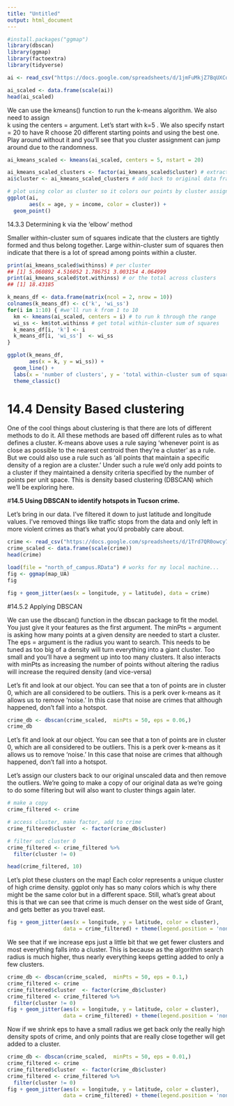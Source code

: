 ```yaml
---
title: "Untitled"
output: html_document
---
```

```r
#install.packages("ggmap")
library(dbscan)
library(ggmap)
library(factoextra)
library(tidyverse)
```


```r
ai <- read_csv("https://docs.google.com/spreadsheets/d/1jmFuMkjZ7BqUXCqJQgFVXtqkKrGRgvvnhONq3luZ38s/gviz/tq?tqx=out:csv")

ai_scaled <- data.frame(scale(ai))
head(ai_scaled)
```
We can use the kmeans() function to run the k-means algorithm. We also need to assign  
k using the centers = argument. Let’s start with  k=5
 . We also specify nstart = 20 to have R choose 20 different starting points and using the best one. Play around without it and you’ll see that you cluster assignment can jump around due to the randomness.

```r
ai_kmeans_scaled <- kmeans(ai_scaled, centers = 5, nstart = 20)

```


```r
ai_kmeans_scaled_clusters <- factor(ai_kmeans_scaled$cluster) # extract from km_scaled object
ai$cluster <- ai_kmeans_scaled_clusters # add back to original data frame

# plot using color as cluster so it colors our points by cluster assignment
ggplot(ai,
       aes(x = age, y = income, color = cluster)) +
  geom_point() 
```

14.3.3 Determining  k via the ‘elbow’ method

 Smaller within-cluster sum of squares indicate that the clusters are tightly formed and thus belong together. Large within-cluster sum of squares then indicate that there is a lot of spread among points within a cluster.
```r
print(ai_kmeans_scaled$withinss) # per cluster
## [1] 5.060892 4.516052 1.786751 3.003154 4.064999
print(ai_kmeans_scaled$tot.withinss) # or the total across clusters
## [1] 18.43185
```


```r
k_means_df <- data.frame(matrix(ncol = 2, nrow = 10))
colnames(k_means_df) <- c('k', 'wi_ss')
for(i in 1:10) { #we'll run k from 1 to 10
  km <- kmeans(ai_scaled, centers = i) # to run k through the range
  wi_ss <- km$tot.withinss # get total within-cluster sum of squares
  k_means_df[i, 'k'] <- i
  k_means_df[i, 'wi_ss']  <- wi_ss
}
```


```r
ggplot(k_means_df,
       aes(x = k, y = wi_ss)) +
  geom_line() +
  labs(x = 'number of clusters', y = 'total within-cluster sum of squares') +
  theme_classic()
```

# 14.4 Density Based clustering

One of the cool things about clustering is that there are lots of different methods to do it. All these methods are based off different rules as to what defines a cluster. K-means above uses a rule saying ‘whenever point is as close as possible to the nearest centroid then they’re a cluster’ as a rule. But we could also use a rule such as ‘all points that maintain a specific density of a region are a cluster.’ Under such a rule we’d only add points to a cluster if they maintained a density criteria specified by the number of points per unit space. This is density based clustering (DBSCAN) which we’ll be exploring here.

#**14.5 Using DBSCAN to identify hotspots in Tucson crime.**

Let’s bring in our data. I’ve filtered it down to just latitude and longitude values. I’ve removed things like traffic stops from the data and only left in more violent crimes as that’s what you’d probably care about.

```r
crime <- read_csv("https://docs.google.com/spreadsheets/d/1Trd7QR0owcy7crx_HkESxgsn-_yeeqDI2TnJbIfIzsY/gviz/tq?tqx=out:csv")
crime_scaled <- data.frame(scale(crime))
head(crime)
```

```r
load(file = "north_of_campus.RData") # works for my local machine...
fig <- ggmap(map_UA)
fig
```


```r
fig + geom_jitter(aes(x = longitude, y = latitude), data = crime)
```
#14.5.2 Applying DBSCAN

We can use the dbscan() function in the dbscan package to fit the model. You just give it your features as the first argument. The minPts = argument is asking how many points at a given density are needed to start a cluster. The eps = argument is the radius you want to search. This needs to be tuned as too big of a density will turn everything into a giant cluster. Too small and you’ll have a segment up into too many clusters. It also interacts with minPts as increasing the number of points without altering the radius will increase the required density (and vice-versa)

Let’s fit and look at our object. You can see that a ton of points are in cluster 0, which are all considered to be outliers. This is a perk over k-means as it allows us to remove ‘noise.’ In this case that noise are crimes that although happened, don’t fall into a hotspot.
```r
crime_db <- dbscan(crime_scaled,  minPts = 50, eps = 0.06,)
crime_db
```
Let’s fit and look at our object. You can see that a ton of points are in cluster 0, which are all considered to be outliers. This is a perk over k-means as it allows us to remove ‘noise.’ In this case that noise are crimes that although happened, don’t fall into a hotspot.

Let’s assign our clusters back to our original unscaled data and then remove the outliers. We’re going to make a copy of our original data as we’re going to do some filtering but will also want to cluster things again later.

```r
# make a copy
crime_filtered <- crime

# access cluster, make factor, add to crime
crime_filtered$cluster  <- factor(crime_db$cluster) 

# filter out cluster 0
crime_filtered <- crime_filtered %>%
  filter(cluster != 0)
```


```r
head(crime_filtered, 10)
```
Let’s plot these clusters on the map! Each color represents a unique cluster of high crime density. ggplot only has so many colors which is why there might be the same color but in a different space. Still, what’s great about this is that we can see that crime is much denser on the west side of Grant, and gets better as you travel east.

```r
fig + geom_jitter(aes(x = longitude, y = latitude, color = cluster), 
                  data = crime_filtered) + theme(legend.position = 'none')
```

We see that if we increase eps just a little bit that we get fewer clusters and most everything falls into a cluster. This is because as the algorithm search radius is much higher, thus nearly everything keeps getting added to only a few clusters.

```r
crime_db <- dbscan(crime_scaled,  minPts = 50, eps = 0.1,)
crime_filtered <- crime
crime_filtered$cluster  <- factor(crime_db$cluster) 
crime_filtered <- crime_filtered %>%
  filter(cluster != 0)
fig + geom_jitter(aes(x = longitude, y = latitude, color = cluster), 
                  data = crime_filtered) + theme(legend.position = 'none')
```
Now if we shrink eps to have a small radius we get back only the really high density spots of crime, and only points that are really close together will get added to a cluster.

```r
crime_db <- dbscan(crime_scaled,  minPts = 50, eps = 0.01,)
crime_filtered <- crime
crime_filtered$cluster  <- factor(crime_db$cluster) 
crime_filtered <- crime_filtered %>%
  filter(cluster != 0)
fig + geom_jitter(aes(x = longitude, y = latitude, color = cluster), 
                  data = crime_filtered) + theme(legend.position = 'none')
```


```r
```

```r
```


```r
```

